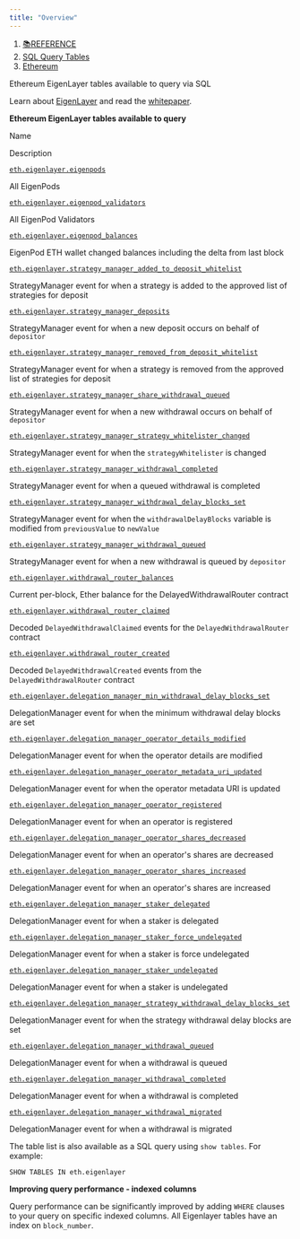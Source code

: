 ```yaml
---
title: "Overview"
---
```


1. [📚REFERENCE](/reference)
2. [SQL Query Tables](/reference/sql-query-tables)
3. [Ethereum](/reference/sql-query-tables/ethereum)

Ethereum EigenLayer tables available to query via SQL

Learn about [EigenLayer](https://www.eigenlayer.xyz/) and read the [whitepaper](https://2039955362-files.gitbook.io/~/files/v0/b/gitbook-x-prod.appspot.com/o/spaces%2FPy2Kmkwju3mPSo9jrKKt%2Fuploads%2F2dCfPgItRfQbX25KriQv%2Fwhitepaper.pdf?alt=media\&token=d4d94480-3f01-4e63-bc92-a0658ea37aab).

**Ethereum EigenLayer tables available to query**

Name

Description

[`eth.eigenlayer.eigenpods`](/reference/sql-query-tables/ethereum/eigenlayer-tables/eth.eigenlayer.eigenpods)

All EigenPods

[`eth.eigenlayer.eigenpod_validators`](/reference/sql-query-tables/ethereum/eigenlayer-tables/eth.eigenlayer.eigenpod_validators)

All EigenPod Validators

[`eth.eigenlayer.eigenpod_balances`](/reference/sql-query-tables/ethereum/eigenlayer-tables/eth.eigenlayer.eigenpod_balances)

EigenPod ETH wallet changed balances including the delta from last block

[`eth.eigenlayer.strategy_manager_added_to_deposit_whitelist`](/reference/sql-query-tables/ethereum/eigenlayer-tables/eth.eigenlayer.delegation_manager_operator_details_modified)

StrategyManager event for when a strategy is added to the approved list of strategies for deposit

[`eth.eigenlayer.strategy_manager_deposits`](/reference/sql-query-tables/ethereum/eigenlayer-tables/eth.eigenlayer.strategy_manager_deposits)

StrategyManager event for when a new deposit occurs on behalf of `depositor`

[`eth.eigenlayer.strategy_manager_removed_from_deposit_whitelist`](/reference/sql-query-tables/ethereum/eigenlayer-tables/eth.eigenlayer.strategy_manager_removed_from_deposit_whitelist)

StrategyManager event for when a strategy is removed from the approved list of strategies for deposit

[`eth.eigenlayer.strategy_manager_share_withdrawal_queued`](/reference/sql-query-tables/ethereum/eigenlayer-tables/eth.eigenlayer.strategy_manager_share_withdrawal_queued)

StrategyManager event for when a new withdrawal occurs on behalf of `depositor`

[`eth.eigenlayer.strategy_manager_strategy_whitelister_changed`](/reference/sql-query-tables/ethereum/eigenlayer-tables/eth.eigenlayer.strategy_manager_strategy_whitelister_changed)

StrategyManager event for when the `strategyWhitelister` is changed

[`eth.eigenlayer.strategy_manager_withdrawal_completed`](/reference/sql-query-tables/ethereum/eigenlayer-tables/eth.eigenlayer.strategy_manager_withdrawal_completed)

StrategyManager event for when a queued withdrawal is completed

[`eth.eigenlayer.strategy_manager_withdrawal_delay_blocks_set`](/reference/sql-query-tables/ethereum/eigenlayer-tables/eth.eigenlayer.strategy_manager_withdrawal_delay_blocks_set)

StrategyManager event for when the `withdrawalDelayBlocks` variable is modified from `previousValue` to `newValue`

[`eth.eigenlayer.strategy_manager_withdrawal_queued`](/reference/sql-query-tables/ethereum/eigenlayer-tables/eth.eigenlayer.strategy_manager_withdrawal_queued)

StrategyManager event for when a new withdrawal is queued by `depositor`

[`eth.eigenlayer.withdrawal_router_balances`](/reference/sql-query-tables/ethereum/eigenlayer-tables/eth.eigenlayer.withdrawal_router_balances)

Current per-block, Ether balance for the DelayedWithdrawalRouter contract

[`eth.eigenlayer.withdrawal_router_claimed`](/reference/sql-query-tables/ethereum/eigenlayer-tables/eth.eigenlayer.withdrawal_router_claimed)

Decoded `DelayedWithdrawalClaimed` events for the `DelayedWithdrawalRouter` contract

[`eth.eigenlayer.withdrawal_router_created`](/reference/sql-query-tables/ethereum/eigenlayer-tables/eth.eigenlayer.withdrawal_router_created)

Decoded `DelayedWithdrawalCreated` events from the `DelayedWithdrawalRouter` contract

[`eth.eigenlayer.delegation_manager_min_withdrawal_delay_blocks_set`](/reference/sql-query-tables/ethereum/eigenlayer-tables/eth.eigenlayer.delegation_manager_strategy_withdrawal_delay_blocks_set)

DelegationManager event for when the minimum withdrawal delay blocks are set

[`eth.eigenlayer.delegation_manager_operator_details_modified`](/reference/sql-query-tables/ethereum/eigenlayer-tables/eth.eigenlayer.delegation_manager_operator_details_modified)

DelegationManager event for when the operator details are modified

[`eth.eigenlayer.delegation_manager_operator_metadata_uri_updated`](/reference/sql-query-tables/ethereum/eigenlayer-tables/eth.eigenlayer.delegation_manager_operator_metadata_uri_updated)

DelegationManager event for when the operator metadata URI is updated

[`eth.eigenlayer.delegation_manager_operator_registered`](/reference/sql-query-tables/ethereum/eigenlayer-tables/eth.eigenlayer.delegation_manager_operator_registered)

DelegationManager event for when an operator is registered

[`eth.eigenlayer.delegation_manager_operator_shares_decreased`](/reference/sql-query-tables/ethereum/eigenlayer-tables/eth.eigenlayer.delegation_manager_operator_shares_decreased)

DelegationManager event for when an operator's shares are decreased

[`eth.eigenlayer.delegation_manager_operator_shares_increased`](/reference/sql-query-tables/ethereum/eigenlayer-tables/eth.eigenlayer.delegation_manager_operator_shares_increased)

DelegationManager event for when an operator's shares are increased

[`eth.eigenlayer.delegation_manager_staker_delegated`](/reference/sql-query-tables/ethereum/eigenlayer-tables/eth.eigenlayer.delegation_manager_staker_delegated)

DelegationManager event for when a staker is delegated

[`eth.eigenlayer.delegation_manager_staker_force_undelegated`](/reference/sql-query-tables/ethereum/eigenlayer-tables/eth.eigenlayer.delegation_manager_staker_force_undelegated)

DelegationManager event for when a staker is force undelegated

[`eth.eigenlayer.delegation_manager_staker_undelegated`](/reference/sql-query-tables/ethereum/eigenlayer-tables/eth.eigenlayer.delegation_manager_staker_undelegated)

DelegationManager event for when a staker is undelegated

[`eth.eigenlayer.delegation_manager_strategy_withdrawal_delay_blocks_set`](/reference/sql-query-tables/ethereum/eigenlayer-tables/eth.eigenlayer.delegation_manager_strategy_withdrawal_delay_blocks_set)

DelegationManager event for when the strategy withdrawal delay blocks are set

[`eth.eigenlayer.delegation_manager_withdrawal_queued`](/reference/sql-query-tables/ethereum/eigenlayer-tables/eth.eigenlayer.delegation_manager_withdrawal_queued)

DelegationManager event for when a withdrawal is queued

[`eth.eigenlayer.delegation_manager_withdrawal_completed`](/reference/sql-query-tables/ethereum/eigenlayer-tables/eth.eigenlayer.delegation_manager_withdrawal_completed)

DelegationManager event for when a withdrawal is completed

[`eth.eigenlayer.delegation_manager_withdrawal_migrated`](/reference/sql-query-tables/ethereum/eigenlayer-tables/eth.eigenlayer.delegation_manager_withdrawal_migrated)

DelegationManager event for when a withdrawal is migrated

The table list is also available as a SQL query using `show tables`. For example:

```
SHOW TABLES IN eth.eigenlayer
```

**Improving query performance - indexed columns**

Query performance can be significantly improved by adding `WHERE` clauses to your query on specific indexed columns. All Eigenlayer tables have an index on `block_number`.
